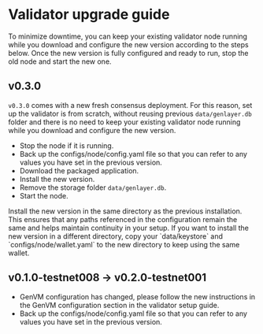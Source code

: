 
# Validator upgrade guide

<Callout type="info" emoji="💡">
  To minimize downtime, you can keep your existing validator node running while
  you download and configure the new version according to the steps below. Once
  the new version is fully configured and ready to run, stop the old node and
  start the new one.
</Callout>

## v0.3.0

`v0.3.0` comes with a new fresh consensus deployment. For this reason, set up the validator is from scratch, without reusing previous `data/genlayer.db` folder
and there is no need to keep your existing validator node running while you download and configure the new version.

- Stop the node if it is running.
- Back up the configs/node/config.yaml file so that you can refer to any values you have set in the previous version.
- Download the packaged application.
- Install the new version. 
- Remove the storage folder `data/genlayer.db`.
- Start the node.

<Callout type="info">
  Install the new version in the same directory as the previous installation. This ensures that any paths referenced in the configuration remain the same and 
  helps maintain continuity in your setup.
  If you want to install the new version in a different directory, copy your `data/keystore` and `configs/node/wallet.yaml` to the new directory to keep using 
  the same wallet.
</Callout>


## v0.1.0-testnet008 → v0.2.0-testnet001

- GenVM configuration has changed, please follow the new instructions in the GenVM configuration section in the validator setup guide.
- Back up the configs/node/config.yaml file so that you can refer to any values you have set in the previous version.
